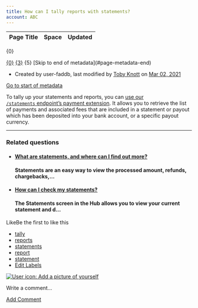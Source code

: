 ```yaml
---
title: How can I tally reports with statements?
account: ABC
---
```


<table class="aui"> <thead> <tr class="header"> <th class="search-result-title">Page Title</th> <th class="search-result-space">Space</th> <th class="search-result-date">Updated</th> </tr> </thead> </table> <p class="search-result-count">{0}</p> <tr class="search-result"> <td class="search-result-title"><a href="{1}" class="content-type-{2}"><span>{0}</span></a></td> <td class="search-result-space"><a class="space" href="/display/{4}/" title="{3}">{3}</a></td> <td class="search-result-date"><span class="date" title="{6}">{5}</span></td> </tr> [Skip to end of metadata](#page-metadata-end)

*   Created by user-faddb, last modified by [Toby Knott](    /display/~toby.knott
    ) on [Mar 02, 2021](/pages/diffpagesbyversion.action?pageId=721033&selectedPageVersions=5&selectedPageVersions=6 "Show changes")

[Go to start of metadata](#page-metadata-start)

To tally up your statements and reports, you can [use our `/statements` endpoint’s payment extension](https://docs.checkout.com/reporting-and-insights/reconciliation-api/statements-endpoint#Statementsendpoint-2.StatementID/PaymentsstatementIDpayments). It allows you to retrieve the list of payments and associated fees that are included in a statement or payout which has been deposited into your bank account, or a specific payout currency.

* * *

### Related questions

*   #### [What are statements, and where can I find out more?](/pages/viewpage.action?pageId=721039)
    
    #### Statements are an easy way to view the processed amount, refunds, chargebacks,...
    
*   #### [How can I check my statements?](/pages/viewpage.action?pageId=721041)
    
    #### The Statements screen in the Hub allows you to view your current statement and d...
    

LikeBe the first to like this

*   [tally](/label/FAQ/tally)
*   [reports](/label/FAQ/reports)
*   [statements](/label/FAQ/statements)
*   [report](/label/FAQ/report)
*   [statement](/label/FAQ/statement)
*   [Edit Labels](# "Edit Labels (Type 'l')")

[![User icon: Add a picture of yourself](/s/en_GB/7901/abf7b35644d5a5d1d7e4b0969a83e8eb2b569fb5/_/images/icons/profilepics/add_profile_pic.svg)](/users/profile/editmyprofilepicture.action)

Write a comment…

[Add Comment](/pages/viewpage.action?pageId=721033&showComments=true&showCommentArea=true#addcomment)